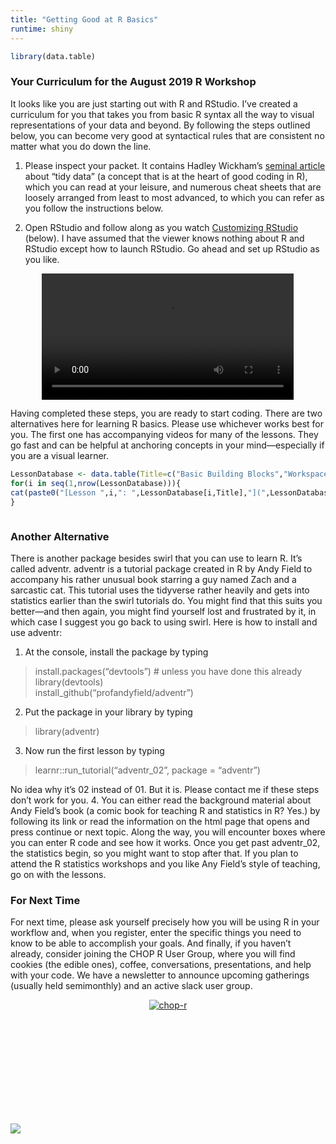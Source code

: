 ```yaml
---
title: "Getting Good at R Basics"
runtime: shiny
---
```


```r
library(data.table)
```

### Your Curriculum for the August 2019 R Workshop

It looks like you are just starting out with R and RStudio. I’ve created a curriculum for you that takes you from basic R syntax all the way to visual representations of your data and beyond. By following the steps outlined below, you can become very good at syntactical rules that are consistent no matter what you do down the line.

1.	Please inspect your packet. It contains Hadley Wickham’s [seminal article](https://vita.had.co.nz/papers/tidy-data.pdf) about “tidy data” (a concept that is at the heart of good coding in R), which you can read at your leisure, and numerous cheat sheets that are loosely arranged from least to most advanced, to which you can refer as you follow the instructions below.

2.	Open RStudio and follow along as you watch [Customizing RStudio](https://storage.googleapis.com/braunsb-media/Quick R Help/Customizing RStudio.mp4) (below). I have assumed that the viewer knows nothing about R and RStudio except how to launch RStudio. Go ahead and set up RStudio as you like.

<center><video width="80%" controls>
  <source src="https://storage.googleapis.com/braunsb-media/Quick R Help/Customizing RStudio.mp4" type="video/mp4">
</video></center>

Having completed these steps, you are ready to start coding. There are two alternatives here for learning R basics. Please use whichever works best for you. The first one has accompanying videos for many of the lessons. They go fast and can be helpful at anchoring concepts in your mind—especially if you are a visual learner.

```r
LessonDatabase <- data.table(Title=c("Basic Building Blocks","Workspace and Files","Sequences of Numbers","Vectors","Missing Values","Subsetting Vectors","Matrices and Data Frames","Logic","Functions","lapply and sapply","One-Way ANOVA"),URL=c("http://www.shinyserver.tk:3838/Basic-Building-Blocks/","http://www.shinyserver.tk:3838/Basic-Building-Blocks/","http://www.shinyserver.tk:3838/Basic-Building-Blocks/","http://www.shinyserver.tk:3838/Basic-Building-Blocks/","http://www.shinyserver.tk:3838/Basic-Building-Blocks/","http://www.shinyserver.tk:3838/Basic-Building-Blocks/","http://www.shinyserver.tk:3838/Matrices-and-Data-Frames/","http://www.shinyserver.tk:3838/Logic/","http://www.shinyserver.tk:3838/Basic-Building-Blocks/","http://www.shinyserver.tk:3838/Basic-Building-Blocks/","http://www.shinyserver.tk:3838/One-Way-ANOVA/"))
for(i in seq(1,nrow(LessonDatabase))){
cat(paste0("[Lesson ",i,": ",LessonDatabase[i,Title],"](",LessonDatabase[i,URL],")"),"<br>")
}


```

```r

```
### Another Alternative
There is another package besides swirl that you can use to learn R. It’s called adventr. adventr is a tutorial package created in R by Andy Field to accompany his rather unusual book starring a guy named Zach and a sarcastic cat. This tutorial uses the tidyverse rather heavily and gets into statistics earlier than the swirl tutorials do. You might find that this suits you better—and then again, you might find yourself lost and frustrated by it, in which case I suggest you go back to using swirl. 
Here is how to install and use adventr:

1.	At the console, install the package by typing 

>install.packages(“devtools”) # unless you have done this already     
library(devtools)    
install_github(“profandyfield/adventr”)

2.	Put the package in your library by typing

>library(adventr)

3.	Now run the first lesson by typing

>learnr::run_tutorial("adventr_02", package = "adventr")

No idea why it’s 02 instead of 01. But it is. Please contact me if these steps don’t work for you. 
4.	You can either read the background material about Andy Field’s book (a comic book for teaching R and statistics in R? Yes.) by following its link or read the information on the html page that opens and press continue or next topic. Along the way, you will encounter boxes where you can enter R code and see how it works. Once you get past adventr_02, the statistics begin, so you might want to stop after that. If you plan to attend the R statistics workshops and you like Any Field’s style of teaching, go on with the lessons.


### For Next Time
For next time, please ask yourself precisely how you will be using R in your workflow and, when you register, enter the specific things you need to know to be able to accomplish your goals. 
And finally, if you haven’t already, consider joining the CHOP R User Group, where you will find cookies (the edible ones), coffee, conversations, presentations, and help with your code. We have a newsletter to announce upcoming gatherings (usually held semimonthly) and an active slack user group.

<center>
  <div style="width:225px; height:150px">
[![chop-r](data/chop-r.gif "chop-r")](https://bit.ly/chop-r)
  </div>
</center><br><br>
![](data/footer.png)

